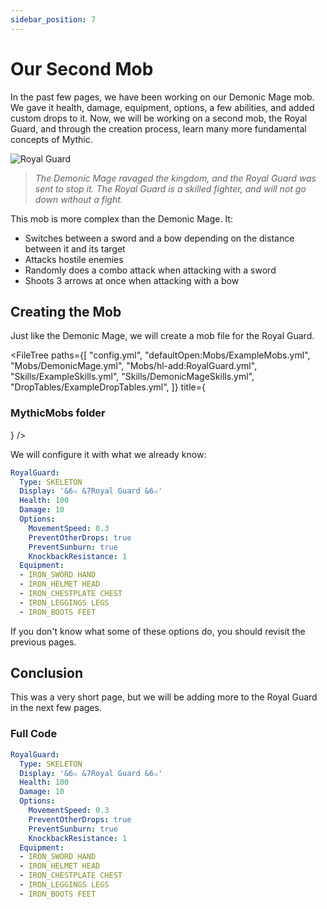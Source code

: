 ```yaml
---
sidebar_position: 7
---
```


# Our Second Mob

In the past few pages, we have been working on our Demonic Mage mob.
We gave it health, damage, equipment, options, a few abilities, and added custom drops to it.
Now, we will be working on a second mob, the Royal Guard, and through the creation process, learn many more fundamental concepts of Mythic.

![Royal Guard](royal-guard.png)

> _The Demonic Mage ravaged the kingdom, and the Royal Guard was sent to stop it. The Royal Guard is a skilled fighter, and will not go down without a fight._

This mob is more complex than the Demonic Mage. It:

- Switches between a sword and a bow depending on the distance between it and its target
- Attacks hostile enemies
- Randomly does a combo attack when attacking with a sword
- Shoots 3 arrows at once when attacking with a bow

## Creating the Mob

Just like the Demonic Mage, we will create a mob file for the Royal Guard.

<FileTree
    paths={[
        "config.yml",
        "defaultOpen:Mobs/ExampleMobs.yml",
        "Mobs/DemonicMage.yml",
        "Mobs/hl-add:RoyalGuard.yml",
        "Skills/ExampleSkills.yml",
        "Skills/DemonicMageSkills.yml",
        "DropTables/ExampleDropTables.yml",
    ]}
    title={<h3>MythicMobs folder</h3>}
/>

We will configure it with what we already know:

```yml title="/plugins/MythicMobs/Mobs/RoyalGuard.yml"
RoyalGuard:
  Type: SKELETON
  Display: '&6⚔ &7Royal Guard &6⚔'
  Health: 100
  Damage: 10
  Options:
    MovementSpeed: 0.3
    PreventOtherDrops: true
    PreventSunburn: true
    KnockbackResistance: 1
  Equipment:
  - IRON_SWORD HAND
  - IRON_HELMET HEAD
  - IRON_CHESTPLATE CHEST
  - IRON_LEGGINGS LEGS
  - IRON_BOOTS FEET
```

If you don't know what some of these options do, you should revisit the previous pages.

## Conclusion

This was a very short page, but we will be adding more to the Royal Guard in the next few pages.

### Full Code

```yml title="/plugins/MythicMobs/Mobs/RoyalGuard.yml"
RoyalGuard:
  Type: SKELETON
  Display: '&6⚔ &7Royal Guard &6⚔'
  Health: 100
  Damage: 10
  Options:
    MovementSpeed: 0.3
    PreventOtherDrops: true
    PreventSunburn: true
    KnockbackResistance: 1
  Equipment:
  - IRON_SWORD HAND
  - IRON_HELMET HEAD
  - IRON_CHESTPLATE CHEST
  - IRON_LEGGINGS LEGS
  - IRON_BOOTS FEET
```

